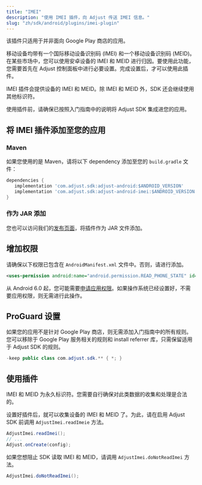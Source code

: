 ```yaml
---
title: "IMEI"
description: "使用 IMEI 插件，向 Adjust 传送 IMEI 信息。"
slug: "zh/sdk/android/plugins/imei-plugin"
---
```


<Callout type="important">

该插件只适用于并非面向 Google Play 商店的应用。

</Callout>

移动设备均带有一个国际移动设备识别码 \(IMEI\) 和一个移动设备识别码 \(MEID\)。在某些市场中，您可以使用安卓设备的 IMEI 和 MEID 进行归因。要使用此功能，您需要首先在 Adjust 控制面板中进行必要设置。完成设置后，才可以使用此插件。

IMEI 插件会提供设备的 IMEI 和 MEID。除 IMEI 和 MEID 外，SDK 还会继续使用其他标识符。

使用插件前，请确保已按照入门指南中的说明将 Adjust SDK 集成进您的应用。

## 将 IMEI 插件添加至您的应用

### Maven

如果您使用的是 Maven，请将以下 dependency 添加至您的 `build.gradle` 文件：

```groovy
dependencies {
   implementation 'com.adjust.sdk:adjust-android:$ANDROID_VERSION'
   implementation 'com.adjust.sdk:adjust-android-imei:$ANDROID_VERSION'
}
```

### 作为 JAR 添加

您也可以访问我们的[发布页面](https://github.com/adjust/android_sdk/releases)，将插件作为 JAR 文件添加。

## 增加权限

请确保以下权限已包含在 `AndroidManifest.xml` 文件中。否则，请进行添加。

```xml
<uses-permission android:name="android.permission.READ_PHONE_STATE" id="sl-md0000000" />
```

从 Android 6\.0 起，您可能需要[申请应用权限](https://developer.android.com/training/permissions/requesting)。如果操作系统已经设置好，不需要应用权限，则无需进行此操作。

## ProGuard 设置

如果您的应用不是针对 Google Play 商店，则无需添加入门指南中的所有规则。您可以移除于 Google Play 服务相关的规则和 install referrer 库，只需保留适用于 Adjust SDK 的规则。

```java
-keep public class com.adjust.sdk.** { *; }
```

## 使用插件

<Callout type="important">

IMEI 和 MEID 为永久标识符。您需要自行确保对此类数据的收集和处理是合法的。

</Callout>

设置好插件后，就可以收集设备的 IMEI 和 MEID 了。为此，请在启用 Adjust SDK 前调用 `AdjustImei.readImeie` 方法。

<Tabs>
 <Tab title="Java">

```java
AdjustImei.readImei();
// ...
Adjust.onCreate(config);
```

</Tab>
</Tabs>

如果您想阻止 SDK 读取 IMEI 和 MEID，请调用 `AdjustImei.doNotReadImei` 方法。

<Tabs>
 <Tab title="Java">

```java
AdjustImei.doNotReadImei();
```

</Tab>
</Tabs>
